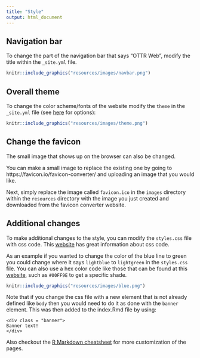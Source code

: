 ---
title: "Style"
output: html_document
---

## Navigation bar

To change the part of the navigation bar that says "OTTR Web", modify the title within the `_site.yml` file.


```{r, fig.align='center', fig.alt= "Change nav bar", echo = FALSE, out.width="40%"}
knitr::include_graphics("resources/images/navbar.png")
```


## Overall theme

To change the color scheme/fonts of the website modify the `theme` in the `_site.yml` file (see [here](https://www.datadreaming.org/post/r-markdown-theme-gallery/) for options):

```{r, fig.align='center', fig.alt= "Change theme", echo = FALSE, out.width="40%"}
knitr::include_graphics("resources/images/theme.png")
```

## Change the favicon

The small image that shows up on the browser can also be changed.

You can make a small image to replace the existing one by going to https://favicon.io/favicon-converter/ and uploading an image that you would like.

Next, simply replace the image called `favicon.ico` in the `images` directory within the `resources` directory with the image you just created and downloaded from the favicon converter website.

## Additional changes

To make additional changes to the style, you can modify the `styles.css` file with css code. This [website](https://www.w3schools.com/css/) has great information about css code.

As an example if you wanted to change the color of the blue line to green you could change where it says `lightblue` to `lightgreen` in the `styles.css` file. You can also use a hex color code like those that can be found at this [website](https://htmlcolorcodes.com/), such as `#00FF9E` to get a specific shade. 


```{r, fig.align='center', fig.alt= "Change color of line", echo = FALSE, out.width="80%"}
knitr::include_graphics("resources/images/blue.png")
```

Note that if you change the css file with a new element that is not already defined like `body` then you would need to do it as done with the `banner` element. This was then added to the index.Rmd file by using:

```
<div class = "banner">
Banner text!  
</div>
```

Also checkout the [R Markdown cheatsheet](https://www.rstudio.com/wp-content/uploads/2015/02/rmarkdown-cheatsheet.pdf) for more customization of the pages.

